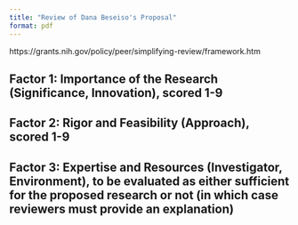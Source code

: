 ```yaml
---
title: "Review of Dana Beseiso's Proposal"
format: pdf
---
```


https://grants.nih.gov/policy/peer/simplifying-review/framework.htm

## Factor 1: Importance of the Research (Significance, Innovation), scored 1-9


## Factor 2: Rigor and Feasibility (Approach), scored 1-9





## Factor 3: Expertise and Resources (Investigator, Environment), to be evaluated as either sufficient for the proposed research or not (in which case reviewers must provide an explanation)